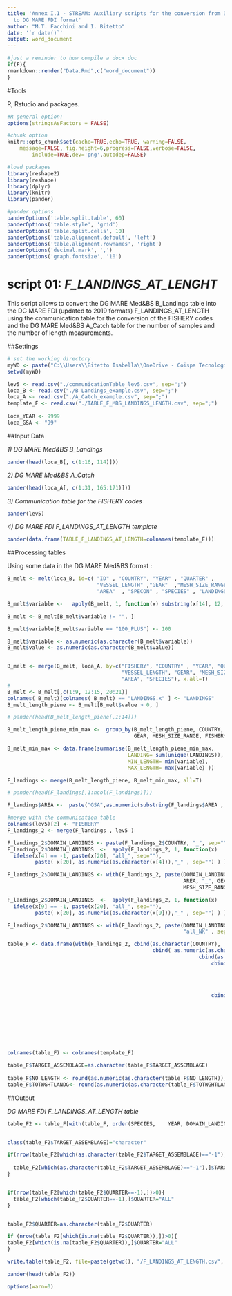 ---
title: 'Annex I.1 - STREAM: Auxiliary scripts for the conversion from DG MARE Med&BS format
  to DG MARE FDI format'
author: "M.T. Facchini and I. Bitetto"
date: '`r date()`'
output: word_document
---


```{r compil, eval=F,include=F,cache=F,echo=F,warning=F,message=F,progress=F,verbose=F}
#just a reminder to how compile a docx doc
if(F){
rmarkdown::render("Data.Rmd",c("word_document"))
}
```


#Tools

R, Rstudio and packages.


```{r results='hide', message=FALSE, warning=FALSE}
#R general option:
options(stringsAsFactors = FALSE)

#chunk option
knitr::opts_chunk$set(cache=TRUE,echo=TRUE, warning=FALSE, 
	message=FALSE, fig.height=6,progress=FALSE,verbose=FALSE,
		include=TRUE,dev='png',autodep=FALSE)

#load packages
library(reshape2)
library(reshape)
library(dplyr)
library(knitr)
library(pander)

#pander options
panderOptions('table.split.table', 60)
panderOptions('table.style', 'grid')
panderOptions('table.split.cells', 10)
panderOptions('table.alignment.default', 'left')
panderOptions('table.alignment.rownames', 'right')
panderOptions('decimal.mark', ',')
panderOptions('graph.fontsize', '10')

```



# script 01: *F_LANDINGS_AT_LENGHT* 

This script allows to convert the DG MARE Med&BS B_Landings table into the DG MARE FDI (updated to 2019 formats) F_LANDINGS_AT_LENGTH using the communication table for the conversion of the FISHERY codes and the DG MARE Med&BS A_Catch table for the number of samples and the number of length measurements.


##Settings 

```{r data1}

# set the working directory
myWD <- paste("C:\\Users\\Bitetto Isabella\\OneDrive - Coispa Tecnologia & Ricerca S.C.A.R.L\\MARE22\\STREAM\\FINAL REVISION OF DELIVERABLES\\DG_MARE_MedBS_to_FDI", sep="")
setwd(myWD)

lev5 <- read.csv("./communicationTable_lev5.csv", sep=";")
loca_B <- read.csv("./B Landings_example.csv", sep=";")
loca_A <- read.csv("./A_Catch_example.csv", sep=";")
template_F <- read.csv("./TABLE_F_MBS_LANDINGS_LENGTH.csv", sep=";")
  
loca_YEAR <- 9999
loca_GSA <- "99"

```

##Input Data

*1) DG MARE Med&BS B_Landings* 


```{r data_in1, echo=F}
pander(head(loca_B[, c(1:16, 114)]))

```





*2) DG MARE Med&BS A_Catch*

```{r data_in2, echo=F}
pander(head(loca_A[, c(1:31, 165:171)]))
```


*3) Communication table for the FISHERY codes*

```{r data_in3, echo=F}
pander(lev5)
```


*4) DG MARE FDI F_LANDINGS_AT_LENGTH template*

```{r data_in4, echo=F}
pander(data.frame(TABLE_F_LANDINGS_AT_LENGTH=colnames(template_F)))
```


##Processing tables 

Using some data in the DG MARE Med&BS format :


```{r data2}

B_melt <- melt(loca_B, id=c( "ID" , "COUNTRY", "YEAR" , "QUARTER" , 
                             "VESSEL_LENGTH" ,"GEAR"  ,"MESH_SIZE_RANGE"  ,"FISHERY" , 
                             "AREA"  , "SPECON" , "SPECIES" , "LANDINGS" , "UNIT" ))

B_melt$variable <-   apply(B_melt, 1, function(x) substring(x[14], 12, nchar(x[14])) )

B_melt <- B_melt[B_melt$variable != "", ]

B_melt$variable[B_melt$variable == "100_PLUS"] <- 100

B_melt$variable <- as.numeric(as.character(B_melt$variable))
B_melt$value <- as.numeric(as.character(B_melt$value))


B_melt <- merge(B_melt, loca_A, by=c("FISHERY", "COUNTRY" , "YEAR", "QUARTER", 
                                     "VESSEL_LENGTH", "GEAR", "MESH_SIZE_RANGE",  
                                     "AREA", "SPECIES"), x.all=T)
# 
B_melt <- B_melt[,c(1:9, 12:15, 20:21)]
colnames( B_melt)[colnames( B_melt) == "LANDINGS.x" ] <- "LANDINGS"
B_melt_length_piene <- B_melt[B_melt$value > 0, ]

# pander(head(B_melt_length_piene[,1:14]))

B_melt_length_piene_min_max <-  group_by(B_melt_length_piene, COUNTRY, YEAR, QUARTER,  
                                         GEAR, MESH_SIZE_RANGE, FISHERY,  AREA, SPECIES)

B_melt_min_max <- data.frame(summarise(B_melt_length_piene_min_max, 
                                       LANDING= sum(unique(LANDINGS)), 
                                       MIN_LENGTH= min(variable), 
                                       MAX_LENGTH= max(variable) )) 

F_landings <- merge(B_melt_length_piene, B_melt_min_max, all=T)

# pander(head(F_landings[,1:ncol(F_landings)]))

F_landings$AREA <-  paste("GSA",as.numeric(substring(F_landings$AREA , 4,nchar(as.character(F_landings$AREA)))),sep="") 

#merge with the communication table
colnames(lev5)[2] <- "FISHERY"
F_landings_2 <- merge(F_landings , lev5 )

F_landings_2$DOMAIN_LANDINGS <- paste(F_landings_2$COUNTRY, "_", sep="")
F_landings_2$DOMAIN_LANDINGS  <-  apply(F_landings_2, 1, function(x) 
  ifelse(x[4] == -1, paste(x[20], "all_", sep=""), 
         paste( x[20], as.numeric(as.character(x[4])),"_" , sep="") ) )

F_landings_2$DOMAIN_LANDINGS <- with(F_landings_2, paste(DOMAIN_LANDINGS, 
                                                         AREA, "_", GEAR, "_", JRC_FDI_codification ,"_", 
                                                         MESH_SIZE_RANGE ,  "_NA_NA_" , sep="" )  )   

F_landings_2$DOMAIN_LANDINGS  <-  apply(F_landings_2, 1, function(x) 
  ifelse(x[9] == -1, paste(x[20], "all_", sep=""), 
         paste( x[20], as.numeric(as.character(x[9])),"_" , sep="") ) )

F_landings_2$DOMAIN_LANDINGS <- with(F_landings_2, paste(DOMAIN_LANDINGS, 
                                                         "all_NK" , sep="" )  )   

table_F <- data.frame(with(F_landings_2, cbind(as.character(COUNTRY), 
                                               cbind( as.numeric(as.character(YEAR)),
                                                              cbind(as.numeric(as.character((QUARTER))),
                                                                  cbind(as.character(AREA),
                                                                        cbind(as.character(GEAR),
                                                                              cbind(as.character(JRC_FDI_codification),
                                                                              cbind(as.character(DOMAIN_LANDINGS),
                                                                            cbind(as.character(SPECIES), 
                                                                  cbind(as.numeric(as.character(LANDING)),
                                                                        cbind(as.numeric(as.character(NO_SAMPLES_LANDINGS)), 
                                                                              cbind( as.numeric(as.character(NO_LENGTH_MEASUREMENTS_LANDINGS)),
                                                                                     cbind(as.character(UNIT), 
                                                                                           cbind( as.numeric(as.character(MIN_LENGTH)),
                                                                                                  cbind(as.numeric(as.character(MAX_LENGTH)), 
                                                                                                        cbind( as.numeric(as.character(variable)) ,
                                                                                                               as.numeric(as.character(value)) )))))))))))))))))

colnames(table_F) <- colnames(template_F)

table_F$TARGET_ASSEMBLAGE=as.character(table_F$TARGET_ASSEMBLAGE)
  
table_F$NO_LENGTH <- round(as.numeric(as.character(table_F$NO_LENGTH)),3) 
table_F$TOTWGHTLANDG<- round(as.numeric(as.character(table_F$TOTWGHTLANDG)),3) 

```


##Output

*DG MARE FDI F_LANDINGS_AT_LENGTH table*


```{r data_10, echo=F, eval=T}


table_F2 <- table_F[with(table_F, order(SPECIES,	YEAR, DOMAIN_LANDINGS, LENGTH) ), ]


class(table_F2$TARGET_ASSEMBLAGE)="character"

if(nrow(table_F2[which(as.character(table_F2$TARGET_ASSEMBLAGE)=="-1"),])>0){
  
  table_F2[which(as.character(table_F2$TARGET_ASSEMBLAGE)=="-1"),]$TARGET_ASSEMBLAGE="NK"
}


if(nrow(table_F2[which(table_F2$QUARTER==-1),])>0){
  table_F2[which(table_F2$QUARTER==-1),]$QUARTER="ALL"
}


table_F2$QUARTER=as.character(table_F2$QUARTER)

if (nrow(table_F2[which(is.na(table_F2$QUARTER)),])>0){
table_F2[which(is.na(table_F2$QUARTER)),]$QUARTER="ALL"
}

write.table(table_F2, file=paste(getwd(), "/F_LANDINGS_AT_LENGTH.csv", sep=""), sep=";", row.names=F)

pander(head(table_F2))

options(warn=0)
```



